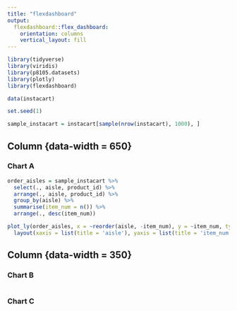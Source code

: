 ```yaml
---
title: "flexdashboard"
output: 
  flexdashboard::flex_dashboard:
    orientation: columns
    vertical_layout: fill
---
```


```r
library(tidyverse)
library(viridis)
library(p8105.datasets)
library(plotly)
library(flexdashboard)
```

```r
data(instacart)

set.seed(1)

sample_instacart = instacart[sample(nrow(instacart), 1000), ]
```

Column {data-width = 650}
-----------------------------------------------------------------------

### Chart A

```r
order_aisles = sample_instacart %>%
  select(., aisle, product_id) %>%
  arrange(., aisle, product_id) %>%
  group_by(aisle) %>%
  summarise(item_num = n()) %>%
  arrange(., desc(item_num))

plot_ly(order_aisles, x = ~reorder(aisle, -item_num), y = ~item_num, type = "scatter", mode = "markers", alpha = 0.5) %>%
  layout(xaxis = list(title = 'aisle'), yaxis = list(title = 'item_num'))
```

Column {data-width = 350}
-----------------------------------------------------------------------

### Chart B

```r

```

### Chart C

```r

```
